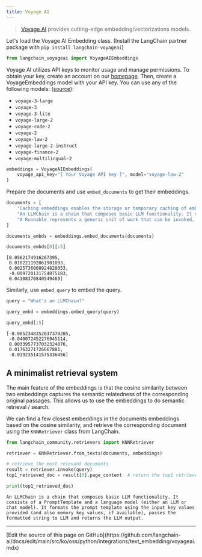```yaml
---
title: Voyage AI
---
```


>[Voyage AI](https://www.voyageai.com/) provides cutting-edge embedding/vectorizations models.

Let's load the Voyage AI Embedding class. (Install the LangChain partner package with `pip install langchain-voyageai`)

```python
from langchain_voyageai import VoyageAIEmbeddings
```

Voyage AI utilizes API keys to monitor usage and manage permissions. To obtain your key, create an account on our [homepage](https://www.voyageai.com). Then, create a VoyageEmbeddings model with your API key. You can use any of the following models: ([source](https://docs.voyageai.com/docs/embeddings)):

- `voyage-3-large`
- `voyage-3`
- `voyage-3-lite`
- `voyage-large-2`
- `voyage-code-2`
- `voyage-2`
- `voyage-law-2`
- `voyage-large-2-instruct`
- `voyage-finance-2`
- `voyage-multilingual-2`

```python
embeddings = VoyageAIEmbeddings(
    voyage_api_key="[ Your Voyage API key ]", model="voyage-law-2"
)
```

Prepare the documents and use `embed_documents` to get their embeddings.

```python
documents = [
    "Caching embeddings enables the storage or temporary caching of embeddings, eliminating the necessity to recompute them each time.",
    "An LLMChain is a chain that composes basic LLM functionality. It consists of a PromptTemplate and a language model (either an LLM or chat model). It formats the prompt template using the input key values provided (and also memory key values, if available), passes the formatted string to LLM and returns the LLM output.",
    "A Runnable represents a generic unit of work that can be invoked, batched, streamed, and/or transformed.",
]
```

```python
documents_embds = embeddings.embed_documents(documents)
```

```python
documents_embds[0][:5]
```

```output
[0.0562174916267395,
 0.018221192061901093,
 0.0025736060924828053,
 -0.009720131754875183,
 0.04108370840549469]
```

Similarly, use `embed_query` to embed the query.

```python
query = "What's an LLMChain?"
```

```python
query_embd = embeddings.embed_query(query)
```

```python
query_embd[:5]
```

```output
[-0.0052348352037370205,
 -0.040072452276945114,
 0.0033957737032324076,
 0.01763271726667881,
 -0.019235141575336456]
```

## A minimalist retrieval system

The main feature of the embeddings is that the cosine similarity between two embeddings captures the semantic relatedness of the corresponding original passages. This allows us to use the embeddings to do semantic retrieval / search.

 We can find a few closest embeddings in the documents embeddings based on the cosine similarity, and retrieve the corresponding document using the `KNNRetriever` class from LangChain.

```python
from langchain_community.retrievers import KNNRetriever

retriever = KNNRetriever.from_texts(documents, embeddings)

# retrieve the most relevant documents
result = retriever.invoke(query)
top1_retrieved_doc = result[0].page_content  # return the top1 retrieved result

print(top1_retrieved_doc)
```

```output
An LLMChain is a chain that composes basic LLM functionality. It consists of a PromptTemplate and a language model (either an LLM or chat model). It formats the prompt template using the input key values provided (and also memory key values, if available), passes the formatted string to LLM and returns the LLM output.
```

---

<Callout icon="pen-to-square" iconType="regular">
  [Edit the source of this page on GitHub](https://github.com/langchain-ai/docs/edit/main/src/ko/oss/python/integrations/text_embedding/voyageai.mdx)
</Callout>

